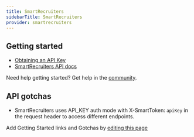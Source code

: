 ```yaml
---
title: SmartRecruiters
sidebarTitle: SmartRecruiters
provider: smartrecruiters
---
```



<Overview />


## Getting started

-   [Obtaining an API Key](https://developers.smartrecruiters.com/docs/authentication-api-key)
-   [SmartRecruiters API docs](https://developers.smartrecruiters.com/docs/the-smartrecruiters-platform)

<Tip>Need help getting started? Get help in the [community](https://nango.dev/slack).</Tip>

## API gotchas

- SmartRecruiters uses API_KEY auth mode with X-SmartToken: `apiKey` in the request header to access different endpoints.

<Note>Add Getting Started links and Gotchas by [editing this page](https://github.com/nangohq/nango/tree/master/docs-v2/integrations/all/smartrecruiters.mdx)</Note>